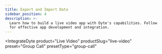 ```yaml
---
title: Export and Import Data
sidebar_position: 4
description: >-
  Learn how to build a live video app with Dyte's capabilities. Follow our guide
  for effective app development and integration.
---
```



<IntegrateDyte
  product="Live Video"
  productSlug="live-video"
  preset="Group Call"
  presetType="group-call"
></IntegrateDyte>

<Head>
  <title>Server Integration Guide</title>
  <meta
    name="description"
    content="Learn how to build a live video app with Dyte's capabilities. Follow our guide for effective app development and integration."
  />
  <html className="custom-list" />
</Head>

